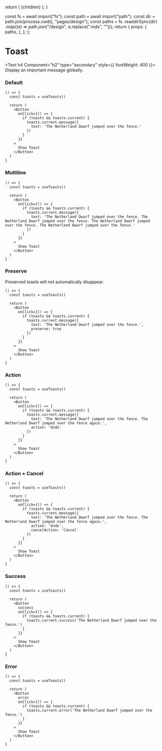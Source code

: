 
  return (
    <DesignLayout paths={paths}>
      <DesignLayoutInner>{children}</DesignLayoutInner>
    </DesignLayout>
  );
}

  const fs = await import("fs");
  const path = await import("path");
  const dir = path.join(process.cwd(), "pages/design");
  const paths = fs
    .readdirSync(dir)
    .map((e) => path.join("/design", e.replace(".mdx", "")));
  return {
    props: {
      paths,
    },
  };
};

# Toast

<Text h4 Component="h2" type="secondary" style={{ fontWeight: 400 }}>
  Display an important message globally.
</Text>

<Spacer y={2} />

### Default

```
() => {
  const toasts = useToasts()

  return (
    <Button
      onClick={() => {
        if (toasts && toasts.current) {
          toasts.current.message({
            text: 'The Netherland Dwarf jumped over the fence.'
          })
        }
      }}
    >
      Show Toast
    </Button>
  )
}
```

<Spacer y={2} />

### Multiline

```
() => {
  const toasts = useToasts()

  return (
    <Button
      onClick={() => {
        if (toasts && toasts.current) {
          toasts.current.message({
            text: 'The Netherland Dwarf jumped over the fence. The Netherland Dwarf jumped over the fence. The Netherland Dwarf jumped over the fence. The Netherland Dwarf jumped over the fence.'
          })
        }
      }}
    >
      Show Toast
    </Button>
  )
}
```

<Spacer y={2} />

### Preserve

Preserved toasts will not automatically disappear.

```
() => {
  const toasts = useToasts()

  return (
    <Button
      onClick={() => {
        if (toasts && toasts.current) {
          toasts.current.message({
            text: 'The Netherland Dwarf jumped over the fence.',
            preserve: true
          })
        }
      }}
    >
      Show Toast
    </Button>
  )
}
```

<Spacer y={2} />

### Action

```
() => {
  const toasts = useToasts()

  return (
    <Button
      onClick={() => {
        if (toasts && toasts.current) {
          toasts.current.message({
            text: 'The Netherland Dwarf jumped over the fence. The Netherland Dwarf jumped over the fence again.',
            action: 'Undo'
          })
        }
      }}
    >
      Show Toast
    </Button>
  )
}
```

<Spacer y={2} />

### Action + Cancel

```
() => {
  const toasts = useToasts()

  return (
    <Button
      onClick={() => {
        if (toasts && toasts.current) {
          toasts.current.message({
            text: 'The Netherland Dwarf jumped over the fence. The Netherland Dwarf jumped over the fence again.',
            action: 'Undo',
            cancelAction: 'Cancel'
          })
        }
      }}
    >
      Show Toast
    </Button>
  )
}
```

<Spacer y={2} />

### Success

```
() => {
  const toasts = useToasts()

  return (
    <Button
      success
      onClick={() => {
        if (toasts && toasts.current) {
          toasts.current.success('The Netherland Dwarf jumped over the fence.')
        }
      }}
    >
      Show Toast
    </Button>
  )
}
```

<Spacer y={2} />

### Error

```
() => {
  const toasts = useToasts()

  return (
    <Button
      error
      onClick={() => {
        if (toasts && toasts.current) {
          toasts.current.error('The Netherland Dwarf jumped over the fence.')
        }
      }}
    >
      Show Toast
    </Button>
  )
}
```

<Spacer y={2} />
